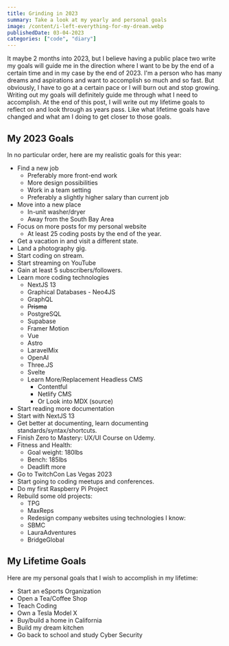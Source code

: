 ```yaml
---
title: Grinding in 2023
summary: Take a look at my yearly and personal goals
image: /content/i-left-everything-for-my-dream.webp
publishedDate: 03-04-2023
categories: ["code", "diary"]
---
```


It maybe 2 months into 2023, but I believe having a public place two write my goals will guide me in the direction where I want to be by the end of a certain time and in my case by the end of 2023. I'm a person who has many dreams and aspirations and want to accomplish so much and so fast. But obviously, I have to go at a certain pace or I will burn out and stop growing. Writing out my goals will definitely guide me through what I need to accomplish. At the end of this post, I will write out my lifetime goals to reflect on and look through as years pass. Like what lifetime goals have changed and what am I doing to get closer to those goals.

## My 2023 Goals

In no particular order, here are my realistic goals for this year:

-   Find a new job
    -   Preferably more front-end work
    -   More design possibilities
    -   Work in a team setting
    -   Preferably a slightly higher salary than current job
-   Move into a new place
    -   In-unit washer/dryer
    -   Away from the South Bay Area
-   Focus on more posts for my personal website
    -   At least 25 coding posts by the end of the year.
-   Get a vacation in and visit a different state.
-   Land a photography gig.
-   Start coding on stream.
-   Start streaming on YouTube
-   Gain at least 5 subscribers/followers.
-   Learn more coding technologies
    -   NextJS 13
    -   Graphical Databases - Neo4JS
    -   GraphQL
    -   ~~Prisma~~
    -   PostgreSQL
    -   Supabase
    -   Framer Motion
    -   Vue
    -   Astro
    -   LaravelMix
    -   OpenAI
    -   Three.JS
    -   Svelte
    -   Learn More/Replacement Headless CMS
        -   Contentful
        -   Netlify CMS
        -   Or Look into MDX (source)
-   Start reading more documentation
-   Start with NextJS 13
-   Get better at documenting, learn documenting standards/syntax/shortcuts.
-   Finish Zero to Mastery: UX/UI Course on Udemy.
-   Fitness and Health:
    -   Goal weight: 180lbs
    -   Bench: 185lbs
    -   Deadlift more
-   Go to TwitchCon Las Vegas 2023
-   Start going to coding meetups and conferences.
-   Do my first Raspberry Pi Project
-   Rebuild some old projects:
    -   TPG
    -   MaxReps
    -   Redesign company websites using technologies I know:
    -   SBMC
    -   LauraAdventures
    -   BridgeGlobal

## My Lifetime Goals

Here are my personal goals that I wish to accomplish in my lifetime:

-   Start an eSports Organization
-   Open a Tea/Coffee Shop
-   Teach Coding
-   Own a Tesla Model X
-   Buy/build a home in California
-   Build my dream kitchen
-   Go back to school and study Cyber Security
